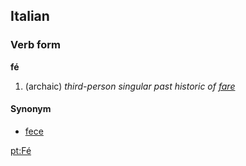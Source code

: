 ==Italian==
===Verb form===
'''fé'''

# (archaic) ''third-person singular past historic of [[fare]]''

====Synonym====
*[[fece]]

[[pt:Fé]]